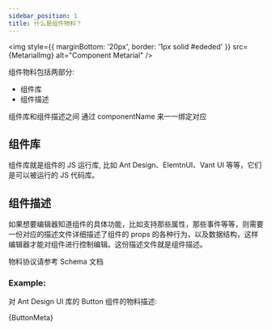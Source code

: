 ```yaml
---
sidebar_position: 1
title: 什么是组件物料？
---
```



<img
  style={{ marginBottom: '20px', border: '1px solid #ededed' }}
  src={MetarialImg}
  alt="Component Metarial"
/>

组件物料包括两部分:

- 组件库
- 组件描述

组件库和组件描述之间 通过 componentName 来一一绑定对应

## 组件库

组件库就是组件的 JS 运行库, 比如 Ant Design、ElemtnUI、Vant UI 等等，它们是可以被运行的 JS 代码库。

## 组件描述

如果想要编辑器知道组件的具体功能，比如支持那些属性，那些事件等等，则需要一份对应的描述文件详细描述了组件的 props 的各种行为，以及数据结构，这样编辑器才能对组件进行控制编辑。这份描述文件就是组件描述。

物料协议请参考 Schema 文档

### Example:

对 Ant Design UI 库的 Button 组件的物料描述:

<CodeBlock language="tsx" title="Editor.tsx" showLineNumbers>
  {ButtonMeta}
</CodeBlock>
